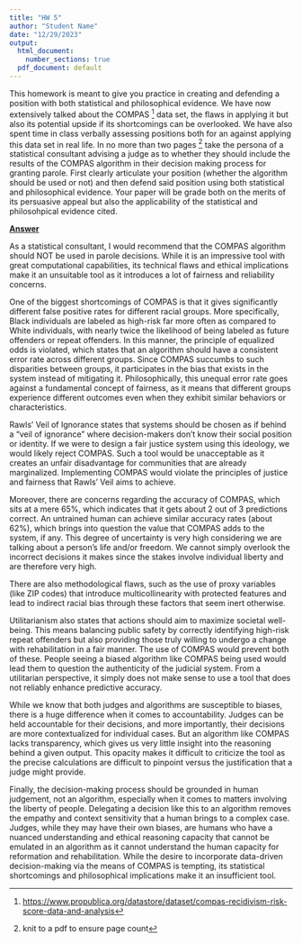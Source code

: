 ```yaml
---
title: "HW 5"
author: "Student Name"
date: "12/29/2023"
output:
  html_document:
    number_sections: true
  pdf_document: default
---
```


This homework is meant to give you practice in creating and defending a position with both statistical and philosophical evidence. We have now extensively talked about the COMPAS [^1] data set, the flaws in applying it but also its potential upside if its shortcomings can be overlooked. We have also spent time in class verbally assessing positions both for an against applying this data set in real life. In no more than two pages [^2] take the persona of a statistical consultant advising a judge as to whether they should include the results of the COMPAS algorithm in their decision making process for granting parole. First clearly articulate your position (whether the algorithm should be used or not) and then defend said position using both statistical and philosophical evidence. Your paper will be grade both on the merits of its persuasive appeal but also the applicability of the statistical and philosohpical evidence cited.

[^1]: <https://www.propublica.org/datastore/dataset/compas-recidivism-risk-score-data-and-analysis>

[^2]: knit to a pdf to ensure page count

[**Answer**]{.underline}

As a statistical consultant, I would recommend that the COMPAS algorithm should NOT be used in parole decisions. While it is an impressive tool with great computational capabilities, its technical flaws and ethical implications make it an unsuitable tool as it introduces a lot of fairness and reliability concerns.

One of the biggest shortcomings of COMPAS is that it gives significantly different false positive rates for different racial groups. More specifically, Black individuals are labeled as high-risk far more often as compared to White individuals, with nearly twice the likelihood of being labeled as future offenders or repeat offenders. In this manner, the principle of equalized odds is violated, which states that an algorithm should have a consistent error rate across different groups. Since COMPAS succumbs to such disparities between groups, it participates in the bias that exists in the system instead of mitigating it. Philosophically, this unequal error rate goes against a fundamental concept of fairness, as it means that different groups experience different outcomes even when they exhibit similar behaviors or characteristics.

Rawls' Veil of Ignorance states that systems should be chosen as if behind a "veil of ignorance" where decision-makers don't know their social position or identity. If we were to design a fair justice system using this ideology, we would likely reject COMPAS. Such a tool would be unacceptable as it creates an unfair disadvantage for communities that are already marginalized. Implementing COMPAS would violate the principles of justice and fairness that Rawls’ Veil aims to achieve.

Moreover, there are concerns regarding the accuracy of COMPAS, which sits at a mere 65%, which indicates that it gets about 2 out of 3 predictions correct. An untrained human can achieve similar accuracy rates (about 62%), which brings into question the value that COMPAS adds to the system, if any. This degree of uncertainty is very high considering we are talking about a person's life and/or freedom. We cannot simply overlook the incorrect decisions it makes since the stakes involve individual liberty and are therefore very high.

There are also methodological flaws, such as the use of proxy variables (like ZIP codes) that introduce multicollinearity with protected features and lead to indirect racial bias through these factors that seem inert otherwise.

Utilitarianism also states that actions should aim to maximize societal well-being. This means balancing public safety by correctly identifying high-risk repeat offenders but also providing those truly willing to undergo a change with rehabilitation in a fair manner. The use of COMPAS would prevent both of these. People seeing a biased algorithm like COMPAS being used would lead them to question the authenticity of the judicial system. From a utilitarian perspective, it simply does not make sense to use a tool that does not reliably enhance predictive accuracy.

While we know that both judges and algorithms are susceptible to biases, there is a huge difference when it comes to accountability. Judges can be held accountable for their decisions, and more importantly, their decisions are more contextualized for individual cases. But an algorithm like COMPAS lacks transparency, which gives us very little insight into the reasoning behind a given output. This opacity makes it difficult to criticize the tool as the precise calculations are difficult to pinpoint versus the justification that a judge might provide.

Finally, the decision-making process should be grounded in human judgement, not an algorithm, especially when it comes to matters involving the liberty of people. Delegating a decision like this to an algorithm removes the empathy and context sensitivity that a human brings to a complex case. Judges, while they may have their own biases, are humans who have a nuanced understanding and ethical reasoning capacity that cannot be emulated in an algorithm as it cannot understand the human capacity for reformation and rehabilitation. While the desire to incorporate data-driven decision-making via the means of COMPAS is tempting, its statistical shortcomings and philosophical implications make it an insufficient tool.
